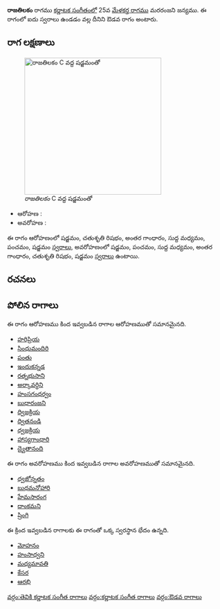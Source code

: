 {{Infobox ragam
	| name          	= రాజతిలకం
	| synonym	    	= 
	| mela          	= 
	| chakra        	= 
	| janaka        	= 
	| type          	= ఔడవ
	| arohanam      	= {{svaraC|S|R2|G3|M1|P|S'}} 
	| avarohanam    	= {{svaraC|S'|P|M1|G3|R2|S}}
	| jeeva         	=
	| chhaya        	=
	| nyasa         	=
	| vishesha      	= 
	| equivalent  		= 
}}
{{కర్ణాటక సంగీత రాగాలు}}
'''రాజతిలకం''' రాగము [[కర్ణాటక సంగీతం]]లో 25వ [[మేళకర్త రాగము]] మరరంజని జన్యము.  ఈ రాగంలో ఐదు స్వరాలు ఉండడం వల్ల దీనిని ఔడవ రాగం అంటారు.


==రాగ లక్షణాలు==
[[Image:rajatilakam_kb2wiki.png|thumb|right|316px|''రాజతిలకం'' C వద్ద షడ్జమంతో]]

* ఆరోహణ : {{svaraC|S|R2|G3|M1|P|S'}} 
* అవరోహణ : {{svaraC|S'|P|M1|G3|R2|S}}

ఈ రాగం ఆరోహణంలో షడ్జమం, చతుశృతి రిషభం, అంతర గాంధారం, సుద్ద మధ్యమం, పంచమం, షడ్జమం [[స్వరాలు]], అవరోహణంలో షడ్జమం, పంచమం, సుద్ద మధ్యమం, అంతర గాంధారం, చతుశృతి రిషభం, షడ్జమం [[స్వరాలు]] ఉంటాయి.

==రచనలు==



==పోలిన రాగాలు==
ఈ రాగం ఆరోహణము కింద ఇవ్వబడిన రాగాల ఆరోహణముతో సమానమైనది.
* [[హరిప్రియ]]
* [[సింధుమందిరి]]
* [[పంతు]]
* [[ఇందుకన్నడ]]
* [[రత్నభుసాని]]
* [[అర్కావర్ధిని]]
* [[హంసగంధర్వం]]
* [[బుధారంజని]]
* [[ద్విజక్రియ]]
* [[ద్వితనండి]]
* [[ధ్వజక్రియ]]
* [[హాస్యగాంధారి]]
* [[ద్వైతానంది]]

ఈ రాగం అవరోహణము కింద ఇవ్వబడిన రాగాల అవరోహణముతో సమానమైనది.
* [[ధ్వజోన్నతం]]
* [[బుధమనోహారి]]
* [[హేమసారంగ]]
* [[దాంకమని]]
* [[ష్రింగి]]

ఈ క్రింద ఇవ్వబడిన రాగాలకు ఈ రాగంతో ఒక్క స్వరస్థాన భేదం ఉన్నది.
* [[మోహనం]]
* [[హంసాధ్వని]]
* [[మధ్యమావతి]]
* [[కేసర]]
* [[ఆరభి]]



[[వర్గం:తెవికి కర్ణాటక సంగీత రాగాలు]]
[[వర్గం:కర్ణాటక సంగీత రాగాలు]]
[[వర్గం:ఔడవ రాగాలు]]